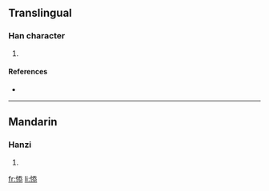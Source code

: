 ==Translingual==

===Han character===
{{Han char|rn=61|rad=心|as=08|sn=11|four=9203<sub>3</sub>|canj=心竹大心 (PHKP)}}

# {{defn|Han|sort=心08}}

====References====
* {{Han ref|kx=0389.220|dkj=10747|dj=0723.080|hdz=42313.010|uh=60BF|ud=24767|bh=D562|bd=54626}}

----

==Mandarin==

===Hanzi===
{{cmn-hanzi|pin=[[tiǎn]] ([[tian3]])|wg=t'ien<sup>3</sup>}}

# {{defn|Mandarin}}

[[fr:悿]]
[[li:悿]]